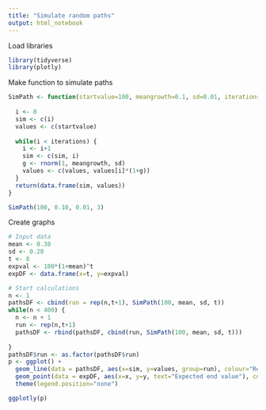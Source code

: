 ```yaml
---
title: "Simulate random paths"
output: html_notebook
---
```


Load libraries

```r
library(tidyverse)
library(plotly)
```



Make function to simulate paths 

```r
SimPath <- function(startvalue=100, meangrowth=0.1, sd=0.01, iterations=10) {
  
  i <- 0
  sim <- c(i)
  values <- c(startvalue)
  
  while(i < iterations) {
    i <- i+1
    sim <- c(sim, i)
    g <- rnorm(1, meangrowth, sd)
    values <- c(values, values[i]*(1+g))
  }
  return(data.frame(sim, values))
}

SimPath(100, 0.10, 0.01, 3)
```

Create graphs

```r
# Input data
mean <- 0.30
sd <- 0.20
t <- 8
expval <- 100*(1+mean)^t
expDF <- data.frame(x=t, y=expval)

# Start calculations
n <- 1
pathsDF <- cbind(run = rep(n,t+1), SimPath(100, mean, sd, t))
while(n < 400) {
  n <- n + 1
  run <- rep(n,t+1)
  pathsDF <- rbind(pathsDF, cbind(run, SimPath(100, mean, sd, t)))
  
}
pathsDF$run <- as.factor(pathsDF$run)
p <- ggplot() +
  geom_line(data = pathsDF, aes(x=sim, y=values, group=run), colour="Red", alpha=1/10) +
  geom_point(data = expDF, aes(x=x, y=y, text="Expected end value"), colour = "RoyalBlue", size=3) +
  theme(legend.position="none")

ggplotly(p)
```


